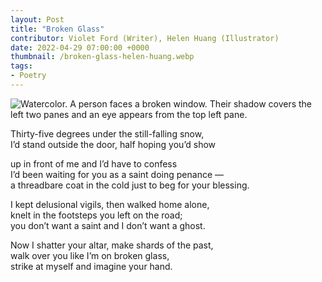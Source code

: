 ---
layout: Post
title: "Broken Glass"
contributor: Violet Ford (Writer), Helen Huang (Illustrator)
date: 2022-04-29 07:00:00 +0000
thumbnail: /broken-glass-helen-huang.webp
tags: 
- Poetry
---
<img src="{{ site.baseurl }}/uploads/2022/broken-glass-helen-huang.jpg"
    alt="Watercolor. A person faces a broken window. Their shadow covers the left two panes and an eye appears from the top left pane."
    class="w450" />

Thirty-five degrees under the still-falling snow,<br />
I’d stand outside the door, half hoping you’d show

up in front of me and I’d have to confess<br />
I’d been waiting for you as a saint doing penance &mdash;<br />
a threadbare coat in the cold just to beg for your blessing.

I kept delusional vigils, then walked home alone,<br />
knelt in the footsteps you left on the road;<br />
you don’t want a saint and I don’t want a ghost.

Now I shatter your altar, make shards of the past,<br />
walk over you like I’m on broken glass,<br />
strike at myself and imagine your hand.
